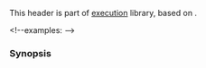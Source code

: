 {{cpp/header/experimental/title|experimental/execution}}
{{cpp/header/experimental/navbar}}

This header is part of [[cpp/experimental/execution|execution]] library, based on {{stddoc|p2300R7}}.

{{dsc begin}}
{{dsc h1|Includes}}
{{todo}}
&lt;!--examples:
{{dsc inc|cpp/header/dsc exp executor|{{mark_since_networking_ts}}}}
{{dsc inc|cpp/header/dsc exp io_context|{{mark_since_networking_ts}}}}
--&gt;
{{dsc end}}

===Synopsis===
{{source|1=
namespace std {
  // helper concepts
  template&lt;class T&gt;
    concept /*movable-value*/ = /*see-below*/; // exposition only

  template&lt;class From, class To&gt;
    concept /*decays-to*/ = same_as&lt;decay_t&lt;From&gt;, To&gt;; // exposition only

  template&lt;class T&gt;
    concept /*class-type*/ = /*decays-to*/&lt;T, T&gt; &amp;&amp; is_class_v&lt;T&gt;;  // exposition only

  // queryable objects
  template&lt;class T&gt;
    concept queryable = destructible;

  // queries
  namespace queries { // exposition only
    struct forwarding_query_t;
    struct get_allocator_t;
    struct get_stop_token_t;
  }
  using queries::forwarding_query_t;
  using queries::get_allocator_t;
  using queries::get_stop_token_t;
  inline constexpr forwarding_query_t forwarding_query{};
  inline constexpr get_allocator_t get_allocator{};
  inline constexpr get_stop_token_t get_stop_token{};

  template&lt;class T&gt;
    using stop_token_of_t =
      remove_cvref_t&lt;decltype(get_stop_token(declval&lt;T&gt;()))&gt;;

  template&lt;class T&gt;
    concept /*forwarding-query*/ = // exposition only
      forwarding_query(T{});

  namespace /*exec-envs*/ { // exposition only
    struct empty_env {};
    struct get_env_t;
  }
  using /*exec-envs*/::empty_env;
  using /*exec-envs*/::get_env_t;
  inline constexpr get_env_t get_env {};

  template&lt;class T&gt;
    using env_of_t = decltype(get_env(declval&lt;T&gt;()));
}

namespace std::execution {
  // queries
  enum class forward_progress_guarantee;
  namespace queries { // exposition only
    struct get_scheduler_t;
    struct get_delegatee_scheduler_t;
    struct get_forward_progress_guarantee_t;
    template&lt;class CPO&gt;
      struct get_completion_scheduler_t;
  }
  using queries::get_scheduler_t;
  using queries::get_delegatee_scheduler_t;
  using queries::get_forward_progress_guarantee_t;
  using queries::get_completion_scheduler_t;
  inline constexpr get_scheduler_t get_scheduler{};
  inline constexpr get_delegatee_scheduler_t get_delegatee_scheduler{};
  inline constexpr get_forward_progress_guarantee_t get_forward_progress_guarantee{};
  template&lt;class CPO&gt;
    inline constexpr get_completion_scheduler_t&lt;CPO&gt; get_completion_scheduler{};

  // schedulers
  template&lt;class S&gt;
    concept scheduler = /*see-below*/;

  // receivers
  template&lt;class R&gt;
    inline constexpr bool enable_receiver = /*see-below*/;

  template&lt;class R&gt;
    concept receiver = /*see-below*/;

  template&lt;class R, class Completions&gt;
    concept receiver_of = /*see-below*/;

  namespace receivers { // exposition only
    struct set_value_t;
    struct set_error_t;
    struct set_stopped_t;
  }
  using receivers::set_value_t;
  using receivers::set_error_t;
  using receivers::set_stopped_t;
  inline constexpr set_value_t set_value{};
  inline constexpr set_error_t set_error{};
  inline constexpr set_stopped_t set_stopped{};

  // operation states
  template&lt;class O&gt;
    concept operation_state = /*see-below*/;

  namespace /*op-state*/ { // exposition only
    struct start_t;
  }
  using /*op-state*/::start_t;
  inline constexpr start_t start{};

  // senders
  template&lt;class S&gt;
    inline constexpr bool enable_sender = /* see description */;

  template&lt;class S&gt;
    concept sender = /*see-below*/;

  template&lt;class S, class E = empty_env&gt;
    concept sender_in = /*see-below*/;

  template&lt;class S, class R&gt;
    concept sender_to = /*see-below*/;

  template &lt;class S, class Sig, class E = empty_env&gt;
    concept sender_of = /* see description */;

  template&lt;class... Ts&gt;
    struct /*type-list*/; // exposition only

  template&lt;class S, class E = empty_env&gt;
    using /*single-sender-value-type*/ = /* see description */; // exposition only

  template&lt;class S, class E = empty_env&gt;
    concept /*single-sender*/ = /* see description */; // exposition only

  // completion signatures
  namespace /*completion-signatures*/ { // exposition only
    struct get_completion_signatures_t;
  }
  using /*completion-signatures*/::get_completion_signatures_t;
  inline constexpr get_completion_signatures_t get_completion_signatures {};

  template&lt;class S, class E = empty_env&gt;
      requires sender_in&lt;S, E&gt;
    using completion_signatures_of_t = /*call-result-t*/&lt;get_completion_signatures_t, S, E&gt;;

  template&lt;class... Ts&gt;
    using /*decayed-tuple*/ = tuple&lt;decay_t&lt;Ts&gt;...&gt;; // exposition only

  template&lt;class... Ts&gt;
    using /*variant-or-empty*/ = /* see description */; // exposition only

  template&lt;class S,
           class E = empty_env,
           template&lt;class...&gt; class Tuple = /*decayed-tuple*/,
           template&lt;class...&gt; class Variant = /*variant-or-empty*/&gt;
      requires sender_in&lt;S, E&gt;
    using value_types_of_t = /* see description */;

  template&lt;class S,
           class Env = empty_env,
           template&lt;class...&gt; class Variant = /*variant-or-empty*/&gt;
      requires sender_in&lt;S, E&gt;
    using error_types_of_t = /* see description */;

  template&lt;class S, class E = empty_env&gt;
      requires sender_in&lt;S, E&gt;
    inline constexpr bool sends_stopped = /* see description */;

  // the connect sender algorithm
  namespace /*senders-connect*/ { // exposition only
    struct connect_t;
  }
  using /*senders-connect*/::connect_t;
  inline constexpr connect_t connect{};

  template&lt;class S, class R&gt;
    using connect_result_t = decltype(connect(declval&lt;S&gt;(), declval&lt;R&gt;()));

  // sender factories
  namespace /*senders-factories*/ { // exposition only
    struct schedule_t;
    struct transfer_just_t;
  }
  inline constexpr /* unspecified */ just{};
  inline constexpr /* unspecified */ just_error{};
  inline constexpr /* unspecified */ just_stopped{};
  using /*senders-factories*/::schedule_t;
  using /*senders-factories*/::transfer_just_t;
  inline constexpr schedule_t schedule{};
  inline constexpr transfer_just_t transfer_just{};
  inline constexpr /* unspecified */ read{};

  template&lt;scheduler S&gt;
    using schedule_result_t = decltype(schedule(declval&lt;S&gt;()));

  // sender adaptors
  namespace /*sender-adaptor-closure*/ { // exposition only
    template&lt;/*class-type*/ D&gt;
      struct sender_adaptor_closure { };
  }
  using /*sender-adaptor-closure*/::sender_adaptor_closure;

  namespace /*sender-adaptors*/ { // exposition only
    struct on_t;
    struct transfer_t;
    struct schedule_from_t;
    struct then_t;
    struct upon_error_t;
    struct upon_stopped_t;
    struct let_value_t;
    struct let_error_t;
    struct let_stopped_t;
    struct bulk_t;
    struct split_t;
    struct when_all_t;
    struct when_all_with_variant_t;
    struct transfer_when_all_t;
    struct transfer_when_all_with_variant_t;
    struct into_variant_t;
    struct stopped_as_optional_t;
    struct stopped_as_error_t;
    struct ensure_started_t;
  }
  using /*sender-adaptors*/::on_t;
  using /*sender-adaptors*/::transfer_t;
  using /*sender-adaptors*/::schedule_from_t;
  using /*sender-adaptors*/::then_t;
  using /*sender-adaptors*/::upon_error_t;
  using /*sender-adaptors*/::upon_stopped_t;
  using /*sender-adaptors*/::let_value_t;
  using /*sender-adaptors*/::let_error_t;
  using /*sender-adaptors*/::let_stopped_t;
  using /*sender-adaptors*/::bulk_t;
  using /*sender-adaptors*/::split_t;
  using /*sender-adaptors*/::when_all_t;
  using /*sender-adaptors*/::when_all_with_variant_t;
  using /*sender-adaptors*/::transfer_when_all_t;
  using /*sender-adaptors*/::transfer_when_all_with_variant_t;
  using /*sender-adaptors*/::into_variant_t;
  using /*sender-adaptors*/::stopped_as_optional_t;
  using /*sender-adaptors*/::stopped_as_error_t;
  using /*sender-adaptors*/::ensure_started_t;

  inline constexpr on_t on{};
  inline constexpr transfer_t transfer{};
  inline constexpr schedule_from_t schedule_from{};

  inline constexpr then_t then{};
  inline constexpr upon_error_t upon_error{};
  inline constexpr upon_stopped_t upon_stopped{};

  inline constexpr let_value_t let_value{};
  inline constexpr let_error_t let_error{};
  inline constexpr let_stopped_t let_stopped{};

  inline constexpr bulk_t bulk{};

  inline constexpr split_t split{};
  inline constexpr when_all_t when_all{};
  inline constexpr when_all_with_variant_t when_all_with_variant{};
  inline constexpr transfer_when_all_t transfer_when_all{};
  inline constexpr transfer_when_all_with_variant_t
    transfer_when_all_with_variant{};

  inline constexpr into_variant_t into_variant{};

  inline constexpr stopped_as_optional_t stopped_as_optional;

  inline constexpr stopped_as_error_t stopped_as_error;

  inline constexpr ensure_started_t ensure_started{};

  // sender consumers
  namespace /*sender-consumers*/ { // exposition only
    struct start_detached_t;
  }
  using /*sender-consumers*/::start_detached_t;
  inline constexpr start_detached_t start_detached{};

  // sender and receiver utilities
  // [exec.utils.rcvr.adptr]
  template&lt;
      /*class-type*/ Derived,
      receiver Base = /* unspecified */&gt; // arguments are not associated entities
    class receiver_adaptor;

  template&lt;class Fn&gt;
    concept /*completion-signature*/ = // exposition only
      /* see description */;

  // [exec.utils.cmplsigs]
  template&lt;/*completion-signature*/... Fns&gt;
    struct completion_signatures {};

  template&lt;class... Args&gt; // exposition only
    using /*default-set-value*/ =
      completion_signatures&lt;set_value_t(Args...)&gt;;

  template&lt;class Err&gt; // exposition only
    using /*default-set-error*/ =
      completion_signatures&lt;set_error_t(Err)&gt;;

  template&lt;class Sigs&gt; // exposition only
    concept /*valid-completion-signatures*/ = /* see description */;

  // [exec.utils.mkcmplsigs]
  template&lt;
    sender Sndr,
    class Env = empty_env,
    /*valid-completion-signatures*/ AddlSigs = completion_signatures&lt;&gt;,
    template&lt;class...&gt; class SetValue = /* see description */,
    template&lt;class&gt; class SetError = /* see description */,
    /*valid-completion-signatures*/ SetStopped = completion_signatures&lt;set_stopped_t()&gt;&gt;
      requires sender_in&lt;Sndr, Env&gt;
  using make_completion_signatures = completion_signatures&lt;/* see description */&gt;;

  // execution resources
  class run_loop;
}

namespace std::this_thread {
  // queries
  namespace queries { // exposition only
    struct execute_may_block_caller_t;
  }
  using queries::execute_may_block_caller_t;
  inline constexpr execute_may_block_caller_t execute_may_block_caller{};

  namespace /*this-thread*/ { // exposition only
    struct /*sync-wait-env*/; // exposition only
    template&lt;class S&gt;
        requires sender_in&lt;S, /*sync-wait-env*/&gt;
      using /*sync-wait-type*/ = /*see-below*/; // exposition only
    template&lt;class S&gt;
      using /*sync-wait-with-variant-type*/ = /*see-below*/; // exposition only

    struct sync_wait_t;
    struct sync_wait_with_variant_t;
  }
  using /*this-thread*/::sync_wait_t;
  using /*this-thread*/::sync_wait_with_variant_t;
  inline constexpr sync_wait_t sync_wait{};
  inline constexpr sync_wait_with_variant_t sync_wait_with_variant{};
}

namespace std::execution {
  // one-way execution
  namespace execute { // exposition only
    struct execute_t;
  }
  using execute::execute_t;
  inline constexpr execute_t execute{};

  // [exec.as.awaitable]
  namespace /*coro-utils*/ { // exposition only
    struct as_awaitable_t;
  }
  using /*coro-utils*/::as_awaitable_t;
  inline constexpr as_awaitable_t as_awaitable;

  // [exec.with.awaitable.senders]
  template&lt;/*class-type*/ Promise&gt;
    struct with_awaitable_senders;
}
}}

{{langlinks|de|es|fr|ja|ru|zh}}